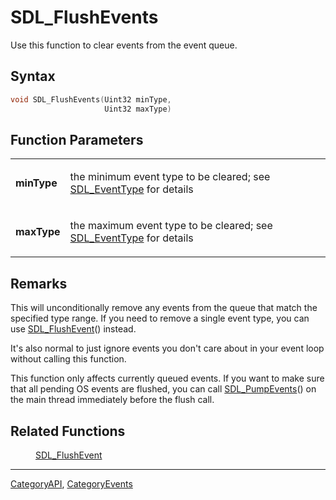 
= SDL_FlushEvents =
Use this function to clear events from the event queue.


== Syntax ==
<syntaxhighlight lang='c++'>
void SDL_FlushEvents(Uint32 minType,
                     Uint32 maxType)
</syntaxhighlight>

== Function Parameters ==
{|
|'''minType'''
|the minimum event type to be cleared; see [[SDL_EventType]] for details
|-
|'''maxType'''
|the maximum event type to be cleared; see [[SDL_EventType]] for details
|}

== Remarks ==
This will unconditionally remove any events from the queue that match the specified type range. If you need to remove a single event type, you can use [[SDL_FlushEvent]]() instead.

It's also normal to just ignore events you don't care about in your event loop without calling this function.

This function only affects currently queued events. If you want to make sure that all pending OS events are flushed, you can call [[SDL_PumpEvents]]() on the main thread immediately before the flush call.

== Related Functions ==
:[[SDL_FlushEvent]]

----
[[CategoryAPI]], [[CategoryEvents]]

